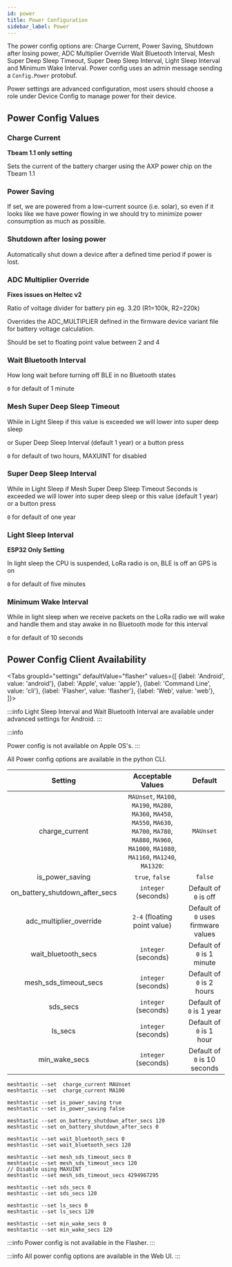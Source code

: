 ```yaml
---
id: power
title: Power Configuration
sidebar_label: Power
---
```



The power config options are: Charge Current, Power Saving, Shutdown after losing power, ADC Multiplier Override Wait Bluetooth Interval, Mesh Super Deep Sleep Timeout, Super Deep Sleep Interval, Light Sleep Interval and Minimum Wake Interval.  Power config uses an admin message sending a `Config.Power` protobuf.

Power settings are advanced configuration, most users should choose a role under Device Config to manage power for their device.

## Power Config Values

### Charge Current

**Tbeam 1.1 only setting**

Sets the current of the battery charger using the AXP power chip on the Tbeam 1.1

### Power Saving

If set, we are powered from a low-current source (i.e. solar), so even if it looks like we have power flowing in we should try to minimize power consumption as much as possible.

### Shutdown after losing power

Automatically shut down a device after a defined time period if power is lost.

### ADC Multiplier Override
**Fixes issues on Heltec v2**

Ratio of voltage divider for battery pin eg. 3.20 (R1=100k, R2=220k)

Overrides the ADC_MULTIPLIER defined in the firmware device variant file for battery voltage calculation.

Should be set to floating point value between 2 and 4

### Wait Bluetooth Interval

How long wait before turning off BLE in no Bluetooth states

`0` for default of 1 minute

### Mesh Super Deep Sleep Timeout

While in Light Sleep if this value is exceeded we will lower into super deep sleep 

or Super Deep Sleep Interval (default 1 year) or a button press

`0` for default of two hours, MAXUINT for disabled

### Super Deep Sleep Interval 

While in Light Sleep if Mesh Super Deep Sleep Timeout Seconds is exceeded we will lower into super deep sleep or this value (default 1 year) or a button press

`0` for default of one year

### Light Sleep Interval

**ESP32 Only Setting**

In light sleep the CPU is suspended, LoRa radio is on, BLE is off an GPS is on

`0` for default of five minutes

### Minimum Wake Interval

While in light sleep when we receive packets on the LoRa radio we will wake and handle them and stay awake in no Bluetooth mode for this interval

`0` for default of 10 seconds

## Power Config Client Availability

<Tabs
groupId="settings"
defaultValue="flasher"
values={[
{label: 'Android', value: 'android'},
{label: 'Apple', value: 'apple'},
{label: 'Command Line', value: 'cli'},
{label: 'Flasher', value: 'flasher'},
{label: 'Web', value: 'web'},
]}>
<TabItem value="android">

:::info
Light Sleep Interval and Wait Bluetooth Interval are available under advanced settings for Android.
:::

</TabItem>
<TabItem value="apple">

:::info

Power config is not available on Apple OS's.
:::

</TabItem>
<TabItem value="cli">

All Power config options are available in the python CLI.

|            Setting             |                                                                        Acceptable Values                                                                        |  Default  |
| :----------------------------: | :-------------------------------------------------------------------------------------------------------------------------------------------------------------: | :-------: |
|         charge_current         | `MAUnset`, `MA100`, `MA190`, `MA280`, `MA360`, `MA450`, `MA550`, `MA630`, `MA700`, `MA780`, `MA880`, `MA960`, `MA1000`, `MA1080`, `MA1160`, `MA1240`, `MA1320`: | `MAUnset` |
|          is_power_saving       |                                                                         `true`, `false`                                                                         |  `false`  |
| on_battery_shutdown_after_secs |                                                                       `integer` (seconds)                                                                       |    Default of `0` is off    |
|    adc_multiplier_override     |                                                                       `2-4` (floating point value)                                                              | Default of `0` uses firmware values    |
|      wait_bluetooth_secs       |                                                                       `integer` (seconds)                                                                       |    Default of `0` is 1 minute   |
|     mesh_sds_timeout_secs      |                                                                       `integer` (seconds)                                                                       |   Default of `0` is 2 hours   |
|            sds_secs            |                                                                       `integer` (seconds)                                                                       |   Default of `0` is 1 year  |
|            ls_secs             |                                                                       `integer` (seconds)                                                                       |   Default of `0` is 1 hour   |
|         min_wake_secs          |                                                                       `integer` (seconds)                                                                       |   Default of `0` is 10 seconds   |


```shell title="Set / Unset charge current (Tbeam 1.1 only)"
meshtastic --set  charge_current MAUnset
meshtastic --set  charge_current MA100
```

```shell title="Enable / Disable Power Saving"
meshtastic --set is_power_saving true
meshtastic --set is_power_saving false
```

```shell title="Enable / Disable Shutdown after losing power"
meshtastic --set on_battery_shutdown_after_secs 120
meshtastic --set on_battery_shutdown_after_secs 0
```

```shell title="Set  Wait Bluetooth Interval  (Default of 0 is 60 seconds)"
meshtastic --set wait_bluetooth_secs 0
meshtastic --set wait_bluetooth_secs 120
```

```shell title="Set Mesh Super Deep Sleep Timeout (Default of 0 is 2 hours/7200 seconds)"
meshtastic --set mesh_sds_timeout_secs 0
meshtastic --set mesh_sds_timeout_secs 120
// Disable using MAXUINT
meshtastic --set mesh_sds_timeout_secs 4294967295
```

```shell title="Set Super Deep Sleep (Default of 0 is 1 year)"
meshtastic --set sds_secs 0
meshtastic --set sds_secs 120
```

```shell title="Set Light Sleep to default (Default of 0 is 5 minutes)"
meshtastic --set ls_secs 0
meshtastic --set ls_secs 120
```

```shell title="Set Minimum Wake Interval (Default of 0 is 10 seconds)"
meshtastic --set min_wake_secs 0
meshtastic --set min_wake_secs 120
```
</TabItem>
<TabItem value="flasher">

:::info
Power config is not available in the Flasher.
:::

  </TabItem>
  <TabItem value="web">

:::info
All power config options are available in the Web UI.
:::
    
  </TabItem>
</Tabs>